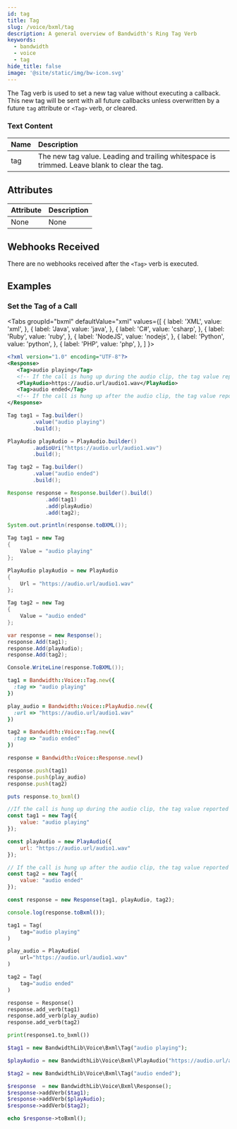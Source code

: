 ```yaml
---
id: tag
title: Tag
slug: /voice/bxml/tag
description: A general overview of Bandwidth's Ring Tag Verb
keywords:
  - bandwidth
  - voice
  - tag
hide_title: false
image: '@site/static/img/bw-icon.svg'
---
```



The Tag verb is used to set a new tag value without executing a callback. This new tag will be sent with
all future callbacks unless overwritten by a future `tag` attribute or `<Tag>` verb, or cleared.

### Text Content

| Name | Description |
|:-----|:------------|
| tag  | The new tag value. Leading and trailing whitespace is trimmed. Leave blank to clear the tag. |

## Attributes

| Attribute | Description |
|:----------|:------------|
| None      | None        |

## Webhooks Received

There are no webhooks received after the `<Tag>` verb is executed.

## Examples

### Set the Tag of a Call

<Tabs
  groupId="bxml"
  defaultValue="xml"
  values={[
    { label: 'XML', value: 'xml', },
    { label: 'Java', value: 'java', },
    { label: 'C#', value: 'csharp', },
    { label: 'Ruby', value: 'ruby', },
    { label: 'NodeJS', value: 'nodejs', },
    { label: 'Python', value: 'python', },
    { label: 'PHP', value: 'php', },
  ]
}>
<TabItem value="xml">

```xml
<?xml version="1.0" encoding="UTF-8"?>
<Response>
   <Tag>audio playing</Tag>
   <!-- If the call is hung up during the audio clip, the tag value reported in the disconnect event will be "audio playing" -->
   <PlayAudio>https://audio.url/audio1.wav</PlayAudio>
   <Tag>audio ended</Tag>
   <!-- If the call is hung up after the audio clip, the tag value reported in the disconnect event will be "audio ended" -->
</Response>
```

</TabItem>
<TabItem value="java">

```java
Tag tag1 = Tag.builder()
        .value("audio playing")
        .build();

PlayAudio playAudio = PlayAudio.builder()
        .audioUri("https://audio.url/audio1.wav")
        .build();

Tag tag2 = Tag.builder()
        .value("audio ended")
        .build();

Response response = Response.builder().build()
            .add(tag1)
            .add(playAudio)
            .add(tag2);

System.out.println(response.toBXML());
```

</TabItem>
<TabItem value="csharp">

```cs
Tag tag1 = new Tag
{
    Value = "audio playing"
};

PlayAudio playAudio = new PlayAudio
{
    Url = "https://audio.url/audio1.wav"
};

Tag tag2 = new Tag
{
    Value = "audio ended"
};

var response = new Response();
response.Add(tag1);
response.Add(playAudio);
response.Add(tag2);

Console.WriteLine(response.ToBXML());
```

</TabItem>
<TabItem value="ruby">

```ruby
tag1 = Bandwidth::Voice::Tag.new({
  :tag => "audio playing"
})

play_audio = Bandwidth::Voice::PlayAudio.new({
  :url => "https://audio.url/audio1.wav"
})

tag2 = Bandwidth::Voice::Tag.new({
  :tag => "audio ended"
})

response = Bandwidth::Voice::Response.new()

response.push(tag1)
response.push(play_audio)
response.push(tag2)

puts response.to_bxml()
```

</TabItem>
<TabItem value="nodejs">

```js
//If the call is hung up during the audio clip, the tag value reported in the disconnect event will be "audio playing"
const tag1 = new Tag({
    value: "audio playing"
});

const playAudio = new PlayAudio({
    url: "https://audio.url/audio1.wav"
});

// If the call is hung up after the audio clip, the tag value reported in the disconnect event will be "audio ended"
const tag2 = new Tag({
    value: "audio ended"
});

const response = new Response(tag1, playAudio, tag2);

console.log(response.toBxml());
```

</TabItem>
<TabItem value="python">

```python
tag1 = Tag(
    tag="audio playing"
)

play_audio = PlayAudio(
    url="https://audio.url/audio1.wav"
)

tag2 = Tag(
    tag="audio ended"
)

response = Response()
response.add_verb(tag1)
response.add_verb(play_audio)
response.add_verb(tag2)

print(response1.to_bxml())
```

</TabItem>
<TabItem value="php">

```php
$tag1 = new BandwidthLib\Voice\Bxml\Tag("audio playing");

$playAudio = new BandwidthLib\Voice\Bxml\PlayAudio("https://audio.url/audio1.wav");

$tag2 = new BandwidthLib\Voice\Bxml\Tag("audio ended");

$response  = new BandwidthLib\Voice\Bxml\Response();
$response->addVerb($tag1);
$response->addVerb($playAudio);
$response->addVerb($tag2);

echo $response->toBxml();
```
</TabItem>
</Tabs>
